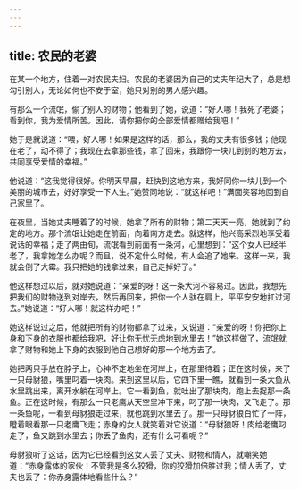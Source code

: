 ```yaml
---
---
---
```

title: 农民的老婆
---




在某一个地方，住着一对农民夫妇。农民的老婆因为自己的丈夫年纪大了，总是想勾引别人，无论如何也不安于室，她只对别的男人感兴趣。

有那么一个流氓，偷了别人的财物；他看到了她，说道：“好人哪！我死了老婆；看到你，我为爱情所苦。因此，请你把你的全部爱情都赠给我吧！”

她于是就说道：“喂，好人哪！如果是这样的话，那么，我的丈夫有很多钱；他现在老了，动不得了；我现在去拿那些钱，拿了回来，我跟你一块儿到别的地方去，共同享受爱情的幸福。”

他说道：“这我觉得很好。你明天早晨，赶快到这地方来，我好同你一块儿到一个美丽的城市去，好好享受一下人生。”她赞同地说：“就这样吧！”满面笑容地回到自己家里了。

在夜里，当她丈夫睡着了的时候，她拿了所有的财物；第二天天一亮，她就到了约定的地方。那个流氓让她走在前面，向着南方走去。就这样，他兴高采烈地享受着说话的幸福；走了两由旬，流氓看到前面有一条河，心里想到：“这个女人已经半老了，我拿她怎么办呢？而且，说不定什么时候，有人会追了她来。这样一来，我就会倒了大霉。我只把她的钱拿过来，自己走掉好了。”

他这样想过以后，就对她说道：“亲爱的呀！这一条大河不容易过。因此，我想先把我们的财物送到对岸去，然后再回来，把你一个人驮在肩上，平平安安地扛过河去。”她说道：“好人哪！就这样办吧！”

她这样说过之后，他就把所有的财物都拿了过来，又说道：“亲爱的呀！你把你上身和下身的衣服也都给我吧，好让你无忧无虑地到水里去！”她这样做了，流氓就拿了财物和她上下身的衣服到他自己想好的那一个地方去了。

她把两只手放在脖子上，心神不定地坐在河岸上，在那里待着；正在这时候，来了一只母豺狼，嘴里叼着一块肉。来到这里以后，它四下里一瞧，就看到一条大鱼从水里跳出来，离开水躺在河岸上。它一看到鱼，就吐出了那块肉，跑上去捉那一条鱼。正在这时候，有那么一只老鹰从天空里冲下来，叼了那一块肉，又飞走了。那一条鱼呢，一看到母豺狼走过来，就也跳到水里去了。那一只母豺狼白忙了一阵，瞪着眼看那一只老鹰飞走；赤身的女人就笑着对它说道：“母豺狼呀！肉给老鹰叼走了，鱼又跳到水里去；你丢了鱼肉，还有什么可看呢？”

母豺狼听了这话，因为它已经看到这女人丢了丈夫、财物和情人，就嘲笑她道：“赤身露体的家伙！不管我是多么狡猾，你的狡猾加倍胜过我；情人丢了，丈夫也丢了：你赤身露体地看些什么？”